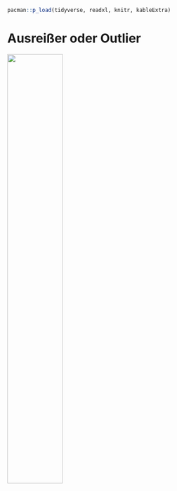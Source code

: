 ```r
pacman::p_load(tidyverse, readxl, knitr, kableExtra)
```

# Ausreißer oder Outlier

![](images/caution.png){fig-align="center" width="50%"}
